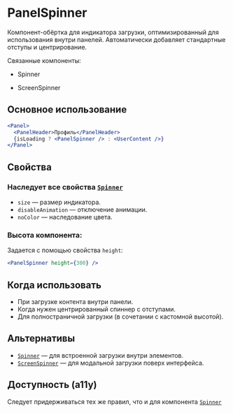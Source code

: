 <Overview>

# PanelSpinner

Компонент-обёртка для индикатора загрузки, оптимизированный для использования внутри панелей.
Автоматически добавляет стандартные отступы и центрирование.

Связанные компоненты:

- Spinner

- ScreenSpinner

</Overview>

## Основное использование

```jsx
<Panel>
  <PanelHeader>Профиль</PanelHeader>
  {isLoading ? <PanelSpinner /> : <UserContent />}
</Panel>
```

## Свойства

### Наследует все свойства [`Spinner`](#/Spinner)

- `size` — размер индикатора.
- `disableAnimation` — отключение анимации.
- `noColor` — наследование цвета.

### Высота компонента:

Задается с помощью свойства `height`:

```jsx
<PanelSpinner height={300} />
```

## Когда использовать

- При загрузке контента внутри панели.
- Когда нужен центрированный спиннер с отступами.
- Для полностраничной загрузки (в сочетании с кастомной высотой).

## Альтернативы

- [`Spinner`](#/Spinner) — для встроенной загрузки внутри элементов.
- [`ScreenSpinner`](#/ScreenSpinner) — для модальной загрузки поверх интерфейса.

## Доступность (a11y)

Следует придерживаться тех же правил, что и для компонента [`Spinner`](#/Spinner)

